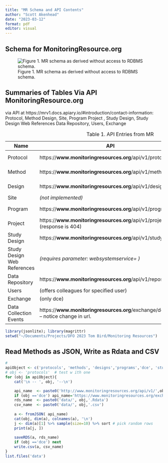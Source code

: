 ```yaml
---
title: "MR Schema and API Contents"
author: "Scott Akenhead"
date: "2023-03-12"
format: pdf
editor: visual
---
```


## Schema for MonitoringResource.org

![Figure 1. MR schema as derived without access to RDBMS schema.](data/testGraphML.png)

## Summaries of Tables Via API MonitoringResource.org

via API at https://mrv1.docs.apiary.io/#introduction/contact-information: \
Protocol, Method Design, Site, Program Project , Study Design, Study Design Web References Data Repository, Users, Exchange

+-----------------------------+-------------------------------------------------------------+-------------------------------------------+
| Name                        | API                                                         | Saved                                     |
+=============================+=============================================================+===========================================+
| Protocol                    | https://**www.monitoringresources.org**/api/v1/protocols    | protocols.csv\                            |
|                             |                                                             | protocols.Rdata                           |
+-----------------------------+-------------------------------------------------------------+-------------------------------------------+
| Method                      | https://**www.monitoringresources.org**/api/v1/methods      | methods.csv\                              |
|                             |                                                             | methods.Rdata                             |
+-----------------------------+-------------------------------------------------------------+-------------------------------------------+
| Design                      | https://**www.monitoringresources.org**/api/v1/designs      | designs.csv\                              |
|                             |                                                             | designs.Rdata                             |
+-----------------------------+-------------------------------------------------------------+-------------------------------------------+
| Site                        | *(not implemented)*                                         |                                           |
+-----------------------------+-------------------------------------------------------------+-------------------------------------------+
| Program                     | https://**www.monitoringresources.org**/api/v1/programs     | programs.csv                              |
|                             |                                                             | programs.Rdata                            |
+-----------------------------+-------------------------------------------------------------+-------------------------------------------+
| Project                     | https://**www.monitoringresources.org**/api/v1/projects\    |                                           |
|                             | (response is 404)                                           |                                           |
+-----------------------------+-------------------------------------------------------------+-------------------------------------------+
| Study Design                | https://**www.monitoringresources.org**/api/v1/studydesigns | studydesigns.csv studydesigns.Rdata       |
+-----------------------------+-------------------------------------------------------------+-------------------------------------------+
| Study Design Web References | *(requires parameter: websystemservice= )*                  |                                           |
+-----------------------------+-------------------------------------------------------------+-------------------------------------------+
| Data Repository             | https://**www.monitoringresources.org**/api/v1/repositories | repositories.csv repositories.Rdata       |
+-----------------------------+-------------------------------------------------------------+-------------------------------------------+
| Users                       | (offers colleagues for specified user)                      |                                           |
+-----------------------------+-------------------------------------------------------------+-------------------------------------------+
| Exchange                    | (only dce)                                                  |                                           |
+-----------------------------+-------------------------------------------------------------+-------------------------------------------+
| Data Collection Events      | https://**www.monitoringresources.org**/exchange/dce\       | dce.Rdata                                 |
|                             | -- notice change in url.                                    |                                           |
+-----------------------------+-------------------------------------------------------------+-------------------------------------------+

: Table 1. API Entries from MR

```r
library(jsonlite); library(magrittr)
setwd("~/Documents/Projects/DFO 2023 Tom Bird/Monitoring Resources")
```

## Read Methods as JSON, Write as Rdata and CSV

```r
#
apiObject <- c('protocols', 'methods', 'designs','programs','dce', 'studydesigns','repositories', 'protocols')
# obj <- 'protocols'  # test w ith one
for (obj in apiObject){
    cat('\n -- ', obj, '--\n')

    api_name  <- paste0('http://www.monitoringresources.org/api/v1/',obj) # API URL
    if (obj =='dce') api_name='https://www.monitoringresources.org/exchange/dce'
    rds_name  <- paste0('data/', obj,'.Rdata')
    csv_name  <- paste0('data/', obj,'.csv')
    
    a <- fromJSON( api_name)
    cat(obj, dim(a), colnames(a), '\n')
    j <- dim(a)[1] %>% sample(size=10) %>% sort # pick random rows
    print(a[j, ])
    
    saveRDS(a, rds_name)
    if (obj =='dce') next 
    write.csv(a, csv_name)
}
list.files('data')

```

